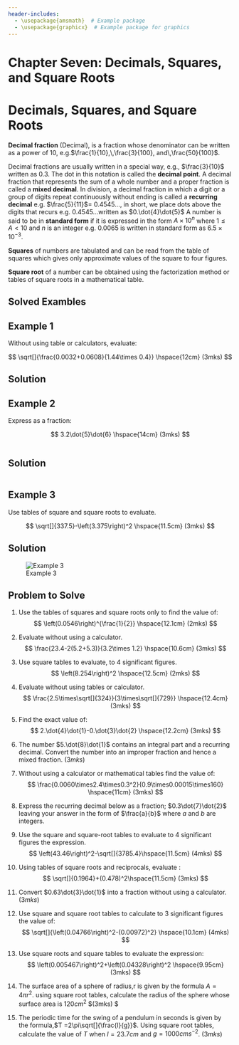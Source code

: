 ```yaml
---
header-includes:
  - \usepackage{amsmath}  # Example package
  - \usepackage{graphicx}  # Example package for graphics
---
```


# Chapter Seven: Decimals, Squares, and Square Roots

# Decimals, Squares, and Square Roots {.unnumbered}

**Decimal fraction** (Decimal), is a fraction whose denominator can be written as a power of $10$, e.g.$\frac{1}{10},\,\frac{3}{100}, and\,\frac{50}{100}$.

Decimal fractions are usually written in a special way, e.g., $\frac{3}{10}$ written as $0.3$. The dot in this notation is called the **decimal point**. A decimal fraction that represents the sum of a whole number and a proper fraction is called a **mixed decimal**. In division, a decimal fraction in which a digit or a group of digits repeat continuously without ending is called a **recurring decimal** e.g. $\frac{5}{11}$= 0.4545..., in short, we place dots above the digits that recurs e.g. 0.4545...written as $0.\dot{4}\dot{5}$ A number is said to be in **standard form** if it is expressed in the form $A\times 10^n$ where $1\leq A<10$ and $n$ is an integer e.g. $0.0065$ is written in standard form as $6.5\times 10^{-3}$.

**Squares** of numbers are tabulated and can be read from the table of squares which gives only approximate values of the square to four figures.

**Square root** of a number can be obtained using the factorization method or tables of square roots in a mathematical table.

## Solved Exambles

::: {.callout-note collapse="false"}
# Example 1

Without using table or calculators, evaluate:

$$
\sqrt[]{\frac{0.0032+0.0608}{1.44\times 0.4}} \hspace{12cm} (3mks)
$$
:::

::: {.callout-caution collapse="true"}
# Solution

```{=tex}
\begin{split}
0.0032+0.0608&=0.0640\\
1.44\times0.4&=0.576\\
\Rightarrow \sqrt[]{\frac{0.064\times1000}{0.576\times 1000}}&=\sqrt[]{\frac{64}{576}}
&=\frac{\sqrt[]{2^6}}{\sqrt[]{2^6\times3^2}}\\
&=\frac{\cancel{2^3}}{\cancel{2^3}\times 3}\\&=\frac{1}{3}
\end{split}
```
:::

::: {.callout-note collapse="false"}
# Example 2

Express as a fraction:

$$
3.2\dot{5}\dot{6}  \hspace{14cm} (3mks)
$$
:::

::: columns
::: {.callout-caution collapse="true"}
# Solution

::: {.column width="45%"}
```{=tex}
\begin{split}
let \,r&=3.25656...& (i)&\\
10r&=32.5656... &(ii)&\\
100r&=325.656... &(iii)&\\
1000r&=3256.56... &(iv)&\\
\end{split}
```
:::

::: {.column width="50%"}
```{=tex}
\begin{split}
 &Subtracting \,(ii) \,from \,(iv)&\\
990r&=3224&\\r&=\frac{3224}{990}&\\
\therefore 3.2\dot{5}\dot{6}&=3\frac{127}{495}&
\end{split}
```
:::
:::
:::

::: {.callout-note collapse="false"}
# Example 3

Use tables of square and square roots to evaluate.

$$
\sqrt[]{337.5}-\left(3.375\right)^2 \hspace{11.5cm} (3mks)
$$
:::

::: {.callout-caution collapse="true"}
# Solution

![Example 3](Decimals_Ex3.png)
:::

::: {.callout-note collapse="false"}
## Problem to Solve

1.  Use the tables of squares and square roots only to find the value of: $$
    \left(0.0546\right)^{\frac{1}{2}} \hspace{12.1cm} (2mks)
    $$

2.  Evaluate without using a calculator. $$
    \frac{23.4-2(5.2+5.3)}{3.2\times 1.2} \hspace{10.6cm} (3mks)
    $$

3.  Use square tables to evaluate, to 4 significant figures. $$
    \left(8.254\right)^2 \hspace{12.5cm} (2mks)
    $$

4.  Evaluate without using tables or calculator. $$
    \frac{2.5\times\sqrt[]{324}}{3\times\sqrt[]{729}} \hspace{12.4cm} (3mks)
    $$

5.  Find the exact value of:\
    $$
    2.\dot{4}\dot{1}-0.\dot{3}\dot{2} \hspace{12.2cm} (3mks)
    $$

6.  The number $5.\dot{8}\dot{1}$ contains an integral part and a recurring decimal. Convert the number into an improper fraction and hence a mixed fraction.\hspace{7cm} $(3mks)$

7.  Without using a calculator or mathematical tables find the value of: $$
    \frac{0.0060\times2.4\times0.3^2}{0.9\times0.00015\times160} \hspace{11cm} (3mks)
    $$

8.  Express the recurring decimal below as a fraction; $0.3\dot{7}\dot{2}$ leaving your answer in the form of $\frac{a}{b}$ where $a$ and $b$ are integers.

9.  Use the square and square-root tables to evaluate to 4 significant figures the expression. $$
    \left(43.46\right)^2-\sqrt[]{3785.4}\hspace{11.5cm} (4mks)
    $$

10. Using tables of square roots and reciprocals, evaluate : $$
    \sqrt[]{0.1964}+(0.478)^2\hspace{11.5cm} (3mks)
    $$

11. Convert $0.63\dot{3}\dot{1}$ into a fraction without using a calculator. \hspace{4.75cm} $(3mks)$

12. Use square and square root tables to calculate to 3 significant figures the value of: $$
    \sqrt[]{\left(0.04766\right)^2-(0.00972)^2} \hspace{10.1cm} (4mks)
    $$

13. Use square roots and square tables to evaluate the expression: $$
    \left(0.005467\right)^2+\left(0.04328\right)^2 \hspace{9.95cm} (3mks)
    $$

14. The surface area of a sphere of radius,r is given by the formula $A = 4\pi r^2$. using square root tables, calculate the radius of the sphere whose surface area is $120 cm^2$ \hspace{3.2cm} \$(3mks) \$

15. The periodic time for the swing of a pendulum in seconds is given by the formula,$T =2\pi\sqrt[]{\frac{l}{g}}$. Using square root tables, calculate the value of $T$ when $l = 23.7cm$ and $g = 1000 cms^{-2}$. \hspace*{14.2cm} $(3mks)$
:::
